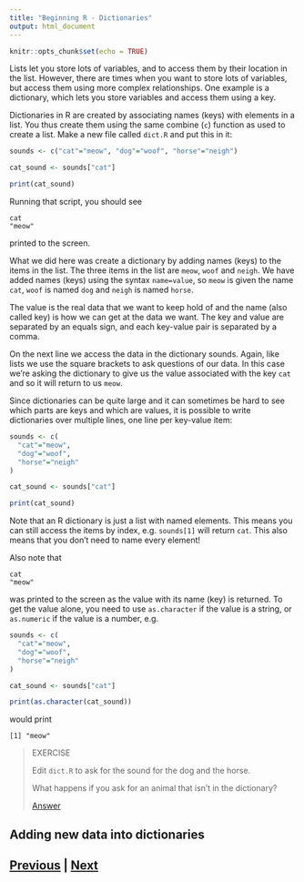 ```yaml
---
title: "Beginning R - Dictionaries"
output: html_document
---
```


```r
knitr::opts_chunk$set(echo = TRUE)
```

Lists let you store lots of variables, and to access them by their location 
in the list. However, there are times when you want to store lots of variables, 
but access them using more complex relationships. One example is a dictionary, 
which lets you store variables and access them using a key.

Dictionaries in R are created by associating names (keys) with elements
in a list. You thus create them using the same combine (`c`) function 
as used to create a list.  Make a new file called `dict.R` and put this in it:

```R
sounds <- c("cat"="meow", "dog"="woof", "horse"="neigh")

cat_sound <- sounds["cat"]

print(cat_sound)
```

Running that script, you should see 

```   
cat 
"meow" 
```

printed to the screen.

What we did here was create a dictionary by adding names (keys) to the items
in the list. The three items in the list are `meow`, `woof` and `neigh`. We have
added names (keys) using the syntax `name=value`, so `meow` is given the name `cat`,
`woof` is named `dog` and `neigh` is named `horse`.

The value is the real data that we want to keep hold of and the name (also called key) 
is how we can get at the data we want. The key and value are separated by an
equals sign, and each key-value pair is separated by a comma.

On the next line we access the data in the dictionary sounds. Again, 
like lists we use the square brackets to ask questions of our data. In 
this case we're asking the dictionary to give us the value associated with 
the key `cat` and so it will return to us `meow`.

Since dictionaries can be quite large and it can sometimes be hard to see 
which parts are keys and which are values, it is possible to write 
dictionaries over multiple lines, one line per key-value item:

```R
sounds <- c(
  "cat"="meow", 
  "dog"="woof", 
  "horse"="neigh"
)

cat_sound <- sounds["cat"]

print(cat_sound)
```

Note that an R dictionary is just a list with named elements. This means you
can still access the items by index, e.g. `sounds[1]` will return `cat`.
This also means that you don't need to name every element!

Also note that 

```
cat
"meow"
```

was printed to the screen as the value with its name (key) is returned.
To get the value alone, you need to use `as.character` if the value
is a string, or `as.numeric` if the value is a number, e.g.

```R
sounds <- c(
  "cat"="meow",
  "dog"="woof",
  "horse"="neigh"
)

cat_sound <- sounds["cat"]

print(as.character(cat_sound))
```

would print

```
[1] "meow"
```

> EXERCISE
>
> Edit `dict.R` to ask for the sound for the dog and the horse.
> 
> What happens if you ask for an animal that isn't in the dictionary?
>
> [Answer](dictionaries_answer01.html)

## Adding new data into dictionaries





## [Previous](conditionals.html) | [Next](files.html)
